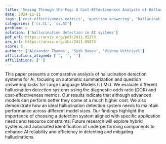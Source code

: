 ```yaml
---
title: 'Seeing Through the Fog: A Cost-Effectiveness Analysis of Hallucination Detection Systems'
date: 2024-11-11
tags: ['cost-effectiveness metrics', 'question answering', 'hallucination detection systems', 'Large Language Models', 'automatic summarization', 'automated identification', 'diagnostic odds ratio', 'hybrid systems', 'AI reliability']
categories: ['cs.CL', 'cs.AI']
problem: c
solution: ['hallucination detection in AI systems']
pdf_url: https://arxiv.org/pdf/2411.05270
arx_url: https://arxiv.org/abs/2411.05270
score: 5
authors: ['Alexander Thomas', 'Seth Rosen', 'Vishnu Vettrivel']
affiliations_aligned: ['', '', '']
affiliations: ['']
---
```



This paper presents a comparative analysis of hallucination detection systems for AI, focusing on automatic summarization and question answering tasks for Large Language Models (LLMs). We evaluate different hallucination detection systems using the diagnostic odds ratio (DOR) and cost-effectiveness metrics. Our results indicate that although advanced models can perform better they come at a much higher cost. We also demonstrate how an ideal hallucination detection system needs to maintain performance across different model sizes. Our findings highlight the importance of choosing a detection system aligned with specific application needs and resource constraints. Future research will explore hybrid systems and automated identification of underperforming components to enhance AI reliability and efficiency in detecting and mitigating hallucinations.
